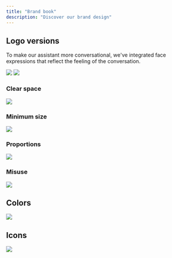 ```yaml
---
title: "Brand book"
description: "Discover our brand design"
---
```


## Logo versions

To make our assistant more conversational, we've integrated face expressions that reflect the feeling of the conversation.


<img className="block dark:hidden" src="/images/brand-logos.png" />

<img className="hidden dark:block" src="/images/user_types_dark.png" />

### Clear space

<img className="block dark:hidden" src="/images/brand-clear-space.png" />

### Minimum size

<img className="block dark:hidden" src="/images/brand-min-size.png" />

### Proportions

<img className="block dark:hidden" src="/images/brand-proportions.png" />

### Misuse

<img className="block dark:hidden" src="/images/brand-misuse.png" />


## Colors

<img className="block dark:hidden" src="/images/brand-colors.png" />


## Icons

<img className="block dark:hidden" src="/images/brand-icons.png" />


